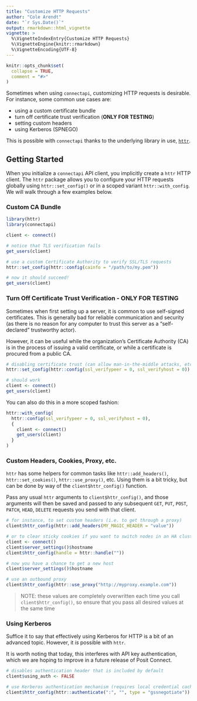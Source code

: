 ```yaml
---
title: "Customize HTTP Requests"
author: "Cole Arendt"
date: "`r Sys.Date()`"
output: rmarkdown::html_vignette
vignette: >
  %\VignetteIndexEntry{Customize HTTP Requests}
  %\VignetteEngine{knitr::rmarkdown}
  %\VignetteEncoding{UTF-8}
---
```


```r
knitr::opts_chunk$set(
  collapse = TRUE,
  comment = "#>"
)
```

Sometimes when using `connectapi`, customizing HTTP requests is desirable. For
instance, some common use cases are:

- using a custom certificate bundle
- turn off certificate trust verification (**ONLY FOR TESTING**)
- setting custom headers
- using Kerberos (SPNEGO)

This is possible with `connectapi` thanks to the underlying library in use,
[`httr`](https://httr.r-lib.org/).

## Getting Started

When you initialize a `connectapi` API client, you implicitly create a `httr`
HTTP client. The `httr` package allows you to configure your HTTP requests
globally using `httr::set_config()` or in a scoped variant `httr::with_config`.
We will walk through a few examples below.

### Custom CA Bundle

```r
library(httr)
library(connectapi)

client <- connect()

# notice that TLS verification fails
get_users(client)

# use a custom Certificate Authority to verify SSL/TLS requests
httr::set_config(httr::config(cainfo = "/path/to/my.pem"))

# now it should succeed!
get_users(client)
```

### Turn Off Certificate Trust Verification - ONLY FOR TESTING

Sometimes when first setting up a server, it is common to use self-signed
certificates. This is generally bad for reliable communication and security (as
there is no reason for any computer to trust this server as a "self-declared"
trustworthy actor).

However, it can be useful while the organization's Certificate Authority (CA) is
in the process of issuing a valid certificate, or while a certificate is
procured from a public CA.

```r
# disabling certificate trust (can allow man-in-the-middle attacks, etc.)
httr::set_config(httr::config(ssl_verifypeer = 0, ssl_verifyhost = 0))

# should work
client <- connect()
get_users(client)
```

You can also do this in a more scoped fashion:

```r
httr::with_config(
  httr::config(ssl_verifypeer = 0, ssl_verifyhost = 0),
  {
    client <- connect()
    get_users(client)
  }
)
```

### Custom Headers, Cookies, Proxy, etc.

`httr` has some helpers for common tasks like `httr::add_headers()`,
`httr::set_cookies()`, `httr::use_proxy()`, etc. Using them is a bit tricky,
but can be done by way of the `client$httr_config()` function.

Pass any usual `httr` arguments to `client$httr_config()`, and those arguments
will then be saved and passed to any subsequent `GET`, `PUT`, `POST`, `PATCH`,
`HEAD`, `DELETE` requests you send with that client.

```r
# for instance, to set custom headers (i.e. to get through a proxy)
client$httr_config(httr::add_headers(MY_MAGIC_HEADER = "value"))

# or to clear sticky cookies if you want to switch nodes in an HA cluster
client <- connect()
client$server_settings()$hostname
client$httr_config(handle = httr::handle(""))

# now you have a chance to get a new host
client$server_settings()$hostname

# use an outbound proxy
client$httr_config(httr::use_proxy("http://myproxy.example.com"))
```

> NOTE: these values are completely overwritten each time you call
>`client$httr_config()`, so ensure that you pass all desired values at the same
> time

### Using Kerberos

Suffice it to say that effectively using Kerberos for HTTP is a bit of an
advanced topic. However, it _is_ possible with `httr`.

It is worth noting that today, this interferes with API key authentication, which we
are hoping to improve in a future release of Posit Connect.

```r
# disables authentication header that is included by default
client$using_auth <- FALSE

# use Kerberos authentication mechanism (requires local credential cache)
client$httr_config(httr::authenticate(":", "", type = "gssnegotiate"))
```

